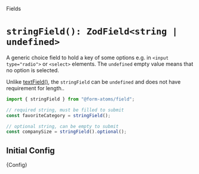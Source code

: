 
<Meta title="fields/stringField" />

<hgroup>

<p class="category">Fields</p>

# `stringField(): ZodField<string | undefined>`

A generic choice field to hold a key of some options e.g. in `<input type="radio">` or `<select>` elements.
The `undefined` empty value means that no option is selected.

</hgroup>

Unlike [textField()](?path=/docs/fields-textfield--docs), the `stringField` can be `undefined` and does not have requirement for length..

```ts
import { stringField } from "@form-atoms/field";

// required string, must be filled to submit
const favoriteCategory = stringField();

// optional string, can be empty to submit
const companySize = stringField().optional();
```

## Initial Config

<Markdown>{Config}</Markdown>

